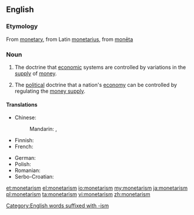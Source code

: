 ==English==

{{wikipedia}}

===Etymology===
From [[monetary]], from Latin [[monetarius]], from [[moneta#Latin|monēta]]

===Noun===
{{en-noun|-}}

# {{context|economics|lang=en}} The doctrine that [[economic]] systems are controlled by variations in the [[supply]] of [[money]].
# {{context|economics|lang=en}} The [[political]] doctrine that a nation's [[economy]] can be controlled by regulating the [[money supply]].

====Translations====
{{trans-top}}
* Chinese: 
*: Mandarin: {{t|cmn|貨幣主義|sc=Hani}}, {{t|cmn|货币主义|tr=huòbìzhǔyì|sc=Hani}}
* Finnish: {{t|fi|monetarismi}}
* French: {{t+|fr|monétarisme|m}}
{{trans-mid}}
* German: {{t|de|Monetarismus|m}}
* Polish: {{t|pl|monetaryzm|m}}
* Romanian: {{t|ro|monetarism|n}}
* Serbo-Croatian: {{t|sh|monetarizam|m}}
{{trans-bottom}}

[[Category:English words suffixed with -ism]]

[[et:monetarism]]
[[el:monetarism]]
[[io:monetarism]]
[[my:monetarism]]
[[ja:monetarism]]
[[pl:monetarism]]
[[ta:monetarism]]
[[vi:monetarism]]
[[zh:monetarism]]